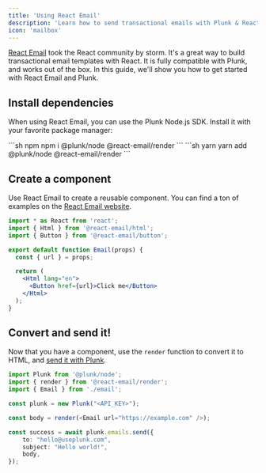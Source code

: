```yaml
---
title: 'Using React Email'
description: 'Learn how to send transactional emails with Plunk & React Email'
icon: 'mailbox'
---
```


[React Email](https://react.email) took the React community by storm. It's a great way to build transactional email templates with React.
It is fully compatible with Plunk, and works out of the box. In this guide, we'll show you how to get started with React Email and Plunk.

## Install dependencies
When using React Email, you can use the Plunk Node.js SDK. Install it with your favorite package manager:

<CodeGroup>
```sh npm
npm i @plunk/node @react-email/render
```
```sh yarn
yarn add @plunk/node @react-email/render
```
</CodeGroup>

## Create a component
Use React Email to create a reusable component. You can find a ton of examples on the [React Email website](https://react.email/examples).

```jsx
import * as React from 'react';
import { Html } from '@react-email/html';
import { Button } from '@react-email/button';

export default function Email(props) {
  const { url } = props;

  return (
    <Html lang="en">
      <Button href={url}>Click me</Button>
    </Html>
  );
}
```

## Convert and send it!
Now that you have a component, use the `render` function to convert it to HTML, and [send it with Plunk](/api-reference/transactional/send).

```ts
import Plunk from '@plunk/node';
import { render } from '@react-email/render';
import { Email } from './email';

const plunk = new Plunk("<API_KEY>");

const body = render(<Email url="https://example.com" />);

const success = await plunk.emails.send({
    to: "hello@useplunk.com",
    subject: "Hello world!",
    body,
});
```